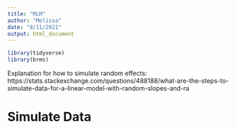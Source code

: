 ```yaml
---
title: "MLM"
author: "Melissa"
date: "8/11/2021"
output: html_document
---
```


```r
library(tidyverse)
library(brms)
```

Explanation for how to simulate random effects:  https://stats.stackexchange.com/questions/488188/what-are-the-steps-to-simulate-data-for-a-linear-model-with-random-slopes-and-ra


# Simulate Data


